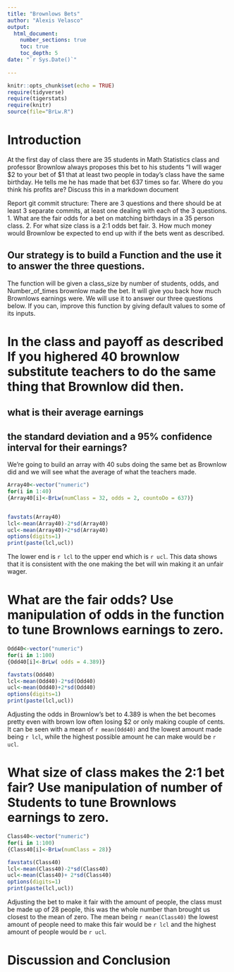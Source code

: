 ```yaml
---
title: "Brownlows Bets"
author: "Alexis Velasco"
output: 
  html_document:
    number_sections: true
    toc: true
    toc_depth: 5
date: "`r Sys.Date()`"    
    
---
```

```r
knitr::opts_chunk$set(echo = TRUE)
require(tidyverse)
require(tigerstats)
require(knitr)
source(file="BrLw.R")
```


<!-- We recommend you use git branches -- create a separate branch for each major section i.e. Introduction, Methods, Results, Inferential Results, and Discussion and Conclusions - leave the YAML block untouched until the final merge where you put in your own name !-->

# Introduction

<!--In this section you explain what you are trying to show.  Where did the data come from?  What is the research or other question you are trying to answer?!-->

 At the first day of class there are 35 students in Math Statistics class and professor Brownlow always proposes this bet to his students "I will wager $2 to your bet of $1 that at least two people in today's class have  the same birthday.  He tells me he has made that bet 637 times so far. Where do you think his profits are? Discuss this in a markdown document
 
Report git commit structure:
There are 3 questions and there should be at least 3 separate commits, at least one dealing with each of the 3 questions.
1. What are the fair odds for a bet on matching birthdays in a 35 person class.
2. For what size class is a 2:1 odds bet fair.
3. How much money would Brownlow be expected to end up with if the bets went as described.

## Our strategy is to build a Function and the use it to answer the three questions. 

The function will be given a class_size by number of students, odds, and Number_of_times brownlow made the bet.  It will give you back how much Brownlows earnings were. We will use it to answer our three questions below. If you can, improve this function by giving default values to some of its inputs. 

# In the class and payoff as described  If you highered 40 brownlow substitute teachers to do the same thing that Brownlow did then.
## what is their average earnings
## the standard deviation and a 95% confidence interval for their earnings?
  
<!--Explain and display your method of coming up with a 95% confidence interval of  professor Brownlows winnings (or losings)-->

We're going to build an array with 40 subs doing the same  bet as Brownlow did and  we will see what the average of what the teachers made.

```r
Array40<-vector("numeric")
for(i in 1:40)
{Array40[i]<-BrLw(numClass = 32, odds = 2, countoDo = 637)}


favstats(Array40)
lcl<-mean(Array40)-2*sd(Array40)
ucl<-mean(Array40)+2*sd(Array40)
options(digits=1)
print(paste(lcl,ucl))
```

The lower end is `r lcl` to the upper end which is `r ucl`. This data shows that it is consistent with the one making the bet will win making it an unfair wager.



# What are the fair odds? Use manipulation of odds in the function to tune Brownlows earnings to zero. 


<!--Decide on your methods:  In this section explain the approach you will take to attack the issue --- how will you decide on a likely estimate of professor Brownlow's earnings or losses after 637 bets. Also explain how you construct a 95% confidence interval about your estimate of his winnings !-->

```r
Odd40<-vector("numeric")
for(i in 1:100)
{Odd40[i]<-BrLw( odds = 4.389)}

favstats(Odd40)
lcl<-mean(Odd40)-2*sd(Odd40)
ucl<-mean(Odd40)+2*sd(Odd40)
options(digits=1)
print(paste(lcl,ucl))

```

Adjusting the odds in Brownlow's bet to 4.389 is when the bet becomes pretty even with brown low often losing $2 or only making couple of cents. It can be seen with a mean of `r mean(Odd40)` and the lowest amount made being `r lcl`, while the highest possible amount he can make would be `r ucl`.  

# What size of class makes the 2:1 bet fair?  Use manipulation of number of Students to tune Brownlows earnings to zero.

<!--Explain and display the results of your method of coming up with the estimate of professor Brownlows betting profits!-->


```r
Class40<-vector("numeric")
for(i in 1:100)
{Class40[i]<-BrLw(numClass = 28)}

favstats(Class40)
lcl<-mean(Class40)-2*sd(Class40)
ucl<-mean(Class40)+ 2*sd(Class40)
options(digits=1)
print(paste(lcl,ucl))

```

Adjusting the bet to make it fair with the amount of people, the class must be made up of 28 people, this was the whole number than brought us closest to the mean of zero. The mean being `r mean(Class40)` the lowest amount of people need to make this fair would be `r lcl` and the highest amount of people would be `r ucl`.

# Discussion and Conclusion

<!--Discussion and conclusion here.  If professor Brownlow is consistantly making or losing money how could he change his payout so that his profits center on zero?  Also discuss what size his class should be in order to have his current scheme balance at zero profit.!-->

